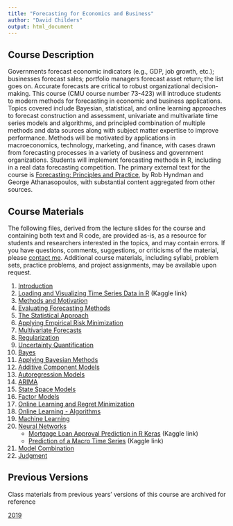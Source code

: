 ```yaml
---
title: "Forecasting for Economics and Business"
author: "David Childers"
output: html_document
---
```


## Course Description

Governments forecast economic indicators (e.g., GDP, job growth, etc.); businesses forecast sales; portfolio managers forecast asset return; the list goes on. Accurate forecasts are critical to robust organizational decision-making. This course (CMU course number 73-423) will introduce students to modern methods for forecasting in economic and business applications. Topics covered include Bayesian, statistical, and online learning approaches to forecast construction and assessment, univariate and multivariate time series models and algorithms, and principled combination of multiple methods and data sources along with subject matter expertise to improve performance. Methods will be motivated by applications in macroeconomics, technology, marketing, and finance, with cases drawn from forecasting processes in a variety of business and government organizations. Students will implement forecasting methods in R, including in a real data forecasting competition. The primary external text for the course is [Forecasting: Principles and Practice](https://otexts.com/fpp2/), by Rob Hyndman and George Athanasopoulos, with substantial content aggregated from other sources.

## Course Materials

The following files, derived from the lecture slides for the course and containing both text and R code, are provided as-is, as a resource for students and researchers interested in the topics, and may contain errors. If you have questions, comments, suggestions, or criticisms of the material, please [contact me](mailto:dchilder@andrew.cmu.edu). Additional course materials, including syllabi, problem sets, practice problems, and project assignments, may be available upon request.


1. [Introduction](Forecasting/Intro.html)
2. [Loading and Visualizing Time Series Data in R](https://www.kaggle.com/davidchilders/loading-and-visualizing-time-series-data-in-r) (Kaggle link)
3. [Methods and Motivation](Forecasting/Methods.html)
4. [Evaluating Forecasting Methods](Forecasting/Evaluation.html)
5. [The Statistical Approach](Forecasting/StatisticalApproach.html)
6. [Applying Empirical Risk Minimization](Forecasting/ApplyingERM.html)
7. [Multivariate Forecasts](Forecasting/MultivariateForecasts.html)
8. [Regularization](Forecasting/Regularization.html)
9. [Uncertainty Quantification](Forecasting/Uncertainty.html)
10. [Bayes](Forecasting/Bayes.html)
11. [Applying Bayesian Methods](Forecasting/AppliedBayes.html)
12. [Additive Component Models](Forecasting/AdditiveModels.html)
13. [Autoregression Models](Forecasting/Autoregression.html)
14. [ARIMA](Forecasting/ARIMA.html)
15. [State Space Models](Forecasting/StateSpace.html)
16. [Factor Models](Forecasting/FactorModels.html)
17. [Online Learning and Regret Minimization](Forecasting/OnlineLearning.html)
18. [Online Learning - Algorithms](Forecasting/OnlineAlgorithms.html)
19. [Machine Learning](Forecasting/MachineLearning.html)
20. [Neural Networks](Forecasting/NeuralNetworks.html)
    - [Mortgage Loan Approval Prediction in R Keras](https://www.kaggle.com/davidchilders/mortgage-loan-approval-prediction-in-r-keras/) (Kaggle link)
    - [Prediction of a Macro Time Series](https://www.kaggle.com/davidchilders/time-series-prediction-in-r-keras/) (Kaggle link)
21. [Model Combination](Forecasting/ModelCombination.html)
22. [Judgment](Forecasting/Judgment.html)

## Previous Versions

Class materials from previous years' versions of this course are archived for reference

[2019](Forecasting/2019/Forecasting.html)
 


